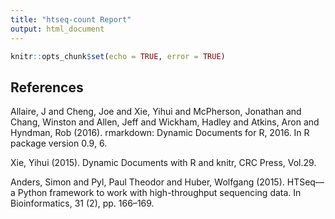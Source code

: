 ```yaml
---
title: "htseq-count Report"
output: html_document
---
```


```r
knitr::opts_chunk$set(echo = TRUE, error = TRUE)
```

## References

Allaire, J and Cheng, Joe and Xie, Yihui and McPherson, Jonathan and Chang, Winston and Allen, Jeff and Wickham, Hadley and Atkins, Aron and Hyndman, Rob (2016). rmarkdown: Dynamic Documents for R, 2016. In R package version 0.9, 6.

Xie, Yihui (2015). Dynamic Documents with R and knitr, CRC Press, Vol.29.

Anders, Simon and Pyl, Paul Theodor and Huber, Wolfgang (2015). HTSeq—a Python framework to work with high-throughput sequencing data. In Bioinformatics, 31 (2), pp. 166--169.